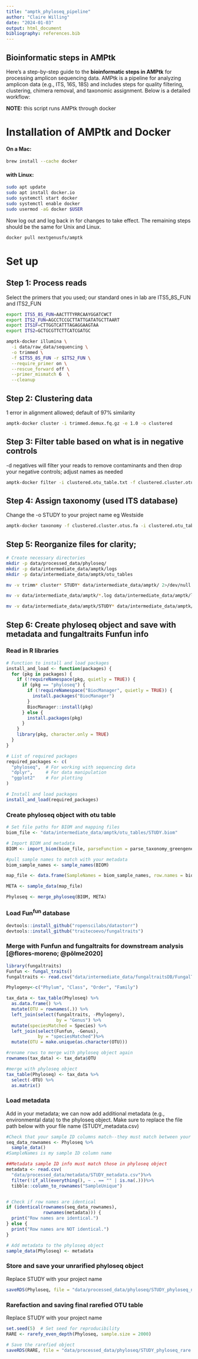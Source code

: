 ```yaml
---
title: "amptk_phyloseq_pipeline"
author: "Claire Willing"
date: "2024-01-03"
output: html_document
bibliography: references.bib
---
```


## **Bioinformatic** steps in AMPtk

Here’s a step-by-step guide to the **bioinformatic steps in AMPtk** for processing amplicon sequencing data. AMPtk is a pipeline for analyzing amplicon data (e.g., ITS, 16S, 18S) and includes steps for quality filtering, clustering, chimera removal, and taxonomic assignment. Below is a detailed workflow:

**NOTE:** this script runs AMPtk through docker

# Installation of AMPtk and Docker

#### **On a Mac:**

```bash
brew install --cache docker
```

#### **with Linux:**

```bash
sudo apt update
sudo apt install docker.io
sudo systemctl start docker
sudo systemctl enable docker
sudo usermod -aG docker $USER
```

Now log out and log back in for changes to take effect. The remaining steps should be the same for Unix and Linux.

```bash
docker pull nextgenusfs/amptk
```

# Set up

## Step 1: Process reads

Select the primers that you used; our standard ones in lab are ITS5_8S_FUN and ITS2_FUN

```bash
export ITS5_8S_FUN=AACTTTYRRCAAYGGATCWCT
export ITS2_FUN=AGCCTCCGCTTATTGATATGCTTAART
export ITS1F=CTTGGTCATTTAGAGGAAGTAA
export ITS2=GCTGCGTTCTTCATCGATGC

amptk-docker illumina \
  -i data/raw_data/sequencing \
  -o trimmed \
  -f $ITS5_8S_FUN -r $ITS2_FUN \
  --require_primer on \
  --rescue_forward off \
  --primer_mismatch 6  \
  --cleanup
```

## Step 2: Clustering data

1 error in alignment allowed; default of 97% similarity

```bash
amptk-docker cluster -i trimmed.demux.fq.gz -e 1.0 -o clustered   
```

## Step 3: Filter table based on what is in negative controls

-d negatives will filter your reads to remove contaminants and then drop your negative controls; adjust names as needed

```bash
amptk-docker filter -i clustered.otu_table.txt -f clustered.cluster.otus.fa -d negatives F96-NegPCR, F107Extraction-Control -p 0.005 # Set p-value threshold
```

## Step 4: Assign taxonomy (used ITS database)

Change the -o STUDY to your project name eg Westside

```bash
amptk-docker taxonomy -f clustered.cluster.otus.fa -i clustered.otu_table.txt -m trimmed.mapping_file.txt -d ITS -o STUDY
```

## Step 5: Reorganize files for clarity;

```bash
# Create necessary directories
mkdir -p data/processed_data/phyloseq/ 
mkdir -p data/intermediate_data/amptk/logs
mkdir -p data/intermediate_data/amptk/otu_tables

mv -v trimm* cluster* STUDY* data/intermediate_data/amptk/ 2>/dev/null

mv -v data/intermediate_data/amptk/*.log data/intermediate_data/amptk/logs/ 2>/dev/null

mv -v data/intermediate_data/amptk/STUDY* data/intermediate_data/amptk/otu_tables/ 2>/dev/null

```

## Step 6: Create phyloseq object and save with metadata and fungaltraits Funfun info

### Read in R libraries

```r
# Function to install and load packages
install_and_load <- function(packages) {
  for (pkg in packages) {
    if (!requireNamespace(pkg, quietly = TRUE)) {
      if (pkg == "phyloseq") {
        if (!requireNamespace("BiocManager", quietly = TRUE)) {
          install.packages("BiocManager")
        }
        BiocManager::install(pkg)
      } else {
        install.packages(pkg)
      }
    }
    library(pkg, character.only = TRUE)
  }
}

# List of required packages
required_packages <- c(
  "phyloseq",  # For working with sequencing data
  "dplyr",     # For data manipulation
  "ggplot2"    # For plotting
)

# Install and load packages
install_and_load(required_packages)
```

### Create phyloseq object with otu table

```r
# Set file paths for BIOM and mapping files
biom_file <- "data/intermediate_data/amptk/otu_tables/STUDY.biom"

# Import BIOM and metadata
BIOM <- import_biom(biom_file, parseFunction = parse_taxonomy_greengenes)

#pull sample names to match with your metadata
biom_sample_names <- sample_names(BIOM)

map_file <- data.frame(SampleNames = biom_sample_names, row.names = biom_sample_names)

META <- sample_data(map_file)

Phyloseq <- merge_phyloseq(BIOM, META)
```

### Load Fun^fun^ database

```r
devtools::install_github("ropenscilabs/datastorr")
devtools::install_github("traitecoevo/fungaltraits")
```

### Merge with Funfun and fungaltraits for downstream analysis [@flores-moreno; @põlme2020]

```r
library(fungaltraits)
Funfun <- fungal_traits()
fungaltraits <- read.csv("data/intermediate_data/fungaltraitsDB/FungalTraits_1.2_ver_16Dec_2020.csv") %>% rename(Genus = GENUS)

Phylogeny<-c("Phylum", "Class", "Order", "Family")

tax_data <- tax_table(Phyloseq) %>%
  as.data.frame() %>%
  mutate(OTU = rownames(.)) %>% 
  left_join(select(fungaltraits, -Phylogeny), 
                   by = "Genus") %>%
  mutate(speciesMatched = Species) %>%
  left_join(select(Funfun, -Genus), 
            by = "speciesMatched")%>%
  mutate(OTU = make.unique(as.character(OTU))) 

#rename rows to merge with phyloseq object again
rownames(tax_data) <- tax_data$OTU

#merge with phyloseq object
tax_table(Phyloseq) <- tax_data %>%
  select(-OTU) %>%
  as.matrix()
```

### Load metadata

Add in your metadata; we can now add additional metadata (e.g., environmental data) to the phyloseq object. Make sure to replace the file path below with your file name (STUDY_metadata.csv)

```r
#Check that your sample ID columns match--they must match between your phyloseq object and your metadata file to merge.
seq_data_rownames <- Phyloseq %>%
  sample_data() 
#SampleNames is my sample ID column name

##Metadata sample ID info must match those in phyloseq object
metadata <- read.csv(
  "data/processed_data/metadata/STUDY_metadata.csv")%>% 
  filter(!if_all(everything(), ~ . == "" | is.na(.)))%>% 
  tibble::column_to_rownames("SampleUnique")


# Check if row names are identical
if (identical(rownames(seq_data_rownames), 
              rownames(metadata))) {
  print("Row names are identical.")
} else {
  print("Row names are NOT identical.")
}

# Add metadata to the phyloseq object
sample_data(Phyloseq) <- metadata
```

### Store and save your unrarified phyloseq object

Replace STUDY with your project name

```r
saveRDS(Phyloseq, file = "data/processed_data/phyloseq/STUDY_phyloseq_notrare.rds")
```

### Rarefaction and saving final rarefied OTU table 

Replace STUDY with your project name

```r
set.seed(5)  # Set seed for reproducibility
RARE <- rarefy_even_depth(Phyloseq, sample.size = 2000)

# Save the rarefied object
saveRDS(RARE, file = "data/processed_data/phyloseq/STUDY_phyloseq_rare.rds")
```
